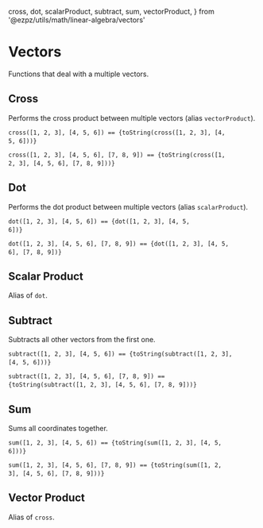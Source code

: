 
cross,
dot,
scalarProduct,
subtract,
sum,
vectorProduct,
} from '@ezpz/utils/math/linear-algebra/vectors'

<Meta title="Utils/Math/Linear/Vectors" />

# Vectors

Functions that deal with a multiple vectors.

## Cross

Performs the cross product between multiple vectors (alias `vectorProduct`).

<code>cross([1, 2, 3], [4, 5, 6]) == {toString(cross([1, 2, 3], [4, 5, 6]))}</code>&nbsp;

<code>cross([1, 2, 3], [4, 5, 6], [7, 8, 9]) == {toString(cross([1, 2, 3], [4, 5, 6], [7, 8, 9]))}</code>&nbsp;

## Dot

Performs the dot product between multiple vectors (alias `scalarProduct`).

<code>dot([1, 2, 3], [4, 5, 6]) == {dot([1, 2, 3], [4, 5, 6])}</code>&nbsp;

<code>dot([1, 2, 3], [4, 5, 6], [7, 8, 9]) == {dot([1, 2, 3], [4, 5, 6], [7, 8, 9])}</code>&nbsp;

## Scalar Product

Alias of `dot`.

## Subtract

Subtracts all other vectors from the first one.

<code>subtract([1, 2, 3], [4, 5, 6]) == {toString(subtract([1, 2, 3], [4, 5, 6]))}</code>&nbsp;

<code>subtract([1, 2, 3], [4, 5, 6], [7, 8, 9]) == {toString(subtract([1, 2, 3], [4, 5, 6], [7, 8, 9]))}</code>&nbsp;

## Sum

Sums all coordinates together.

<code>sum([1, 2, 3], [4, 5, 6]) == {toString(sum([1, 2, 3], [4, 5, 6]))}</code>&nbsp;

<code>sum([1, 2, 3], [4, 5, 6], [7, 8, 9]) == {toString(sum([1, 2, 3], [4, 5, 6], [7, 8, 9]))}</code>&nbsp;

## Vector Product

Alias of `cross`.
